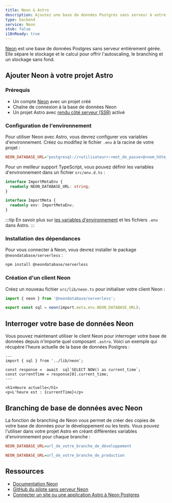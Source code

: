 ```yaml
---
title: Neon & Astro
description: Ajoutez une base de données Postgres sans serveur à votre projet Astro avec Neon
type: backend
service: Neon
stub: false
i18nReady: true
---
```


[Neon](https://neon.tech) est une base de données Postgres sans serveur entièrement gérée. Elle sépare le stockage et le calcul pour offrir l'autoscaling, le branching et un stockage sans fond.

## Ajouter Neon à votre projet Astro

### Prérequis

- Un compte [Neon](https://console.neon.tech/signup) avec un projet créé
- Chaîne de connexion à la base de données Neon
- Un projet Astro avec [rendu côté serveur (SSR)](https://docs.astro.build/en/guides/server-side-rendering) activé

### Configuration de l'environnement

Pour utiliser Neon avec Astro, vous devrez configurer vos variables d'environnement. Créez ou modifiez le fichier `.env` à la racine de votre projet :

```ini title=".env"
NEON_DATABASE_URL="postgresql://<utilisateur>:<mot_de_passe>@<nom_hôte_endpoint>.neon.tech:<port>/<nom_base_de_données>?sslmode=require"
```

Pour un meilleur support TypeScript, vous pouvez définir les variables d'environnement dans un fichier `src/env.d.ts` :

```typescript title="src/env.d.ts"
interface ImportMetaEnv {
  readonly NEON_DATABASE_URL: string;
}

interface ImportMeta {
  readonly env: ImportMetaEnv;
}
```

:::tip
En savoir plus sur [les variables d'environnement](/en/guides/environment-variables/) et les fichiers `.env` dans Astro.
:::

### Installation des dépendances

Pour vous connecter à Neon, vous devrez installer le package `@neondatabase/serverless` :

```bash
npm install @neondatabase/serverless
```

### Création d'un client Neon

Créez un nouveau fichier `src/lib/neon.ts` pour initialiser votre client Neon :

```typescript title="src/lib/neon.ts"
import { neon } from '@neondatabase/serverless';

export const sql = neon(import.meta.env.NEON_DATABASE_URL);
```

## Interroger votre base de données Neon

Vous pouvez maintenant utiliser le client Neon pour interroger votre base de données depuis n'importe quel composant `.astro`. Voici un exemple qui récupère l'heure actuelle de la base de données Postgres :

```astro title="src/pages/index.astro"
---
import { sql } from '../lib/neon';

const response =  await  sql`SELECT NOW() as current_time`;
const currentTime = response[0].current_time;
---

<h1>Heure actuelle</h1>
<p>L'heure est : {currentTime}</p>
```

## Branching de base de données avec Neon

La fonction de branching de Neon vous permet de créer des copies de votre base de données pour le développement ou les tests. Vous pouvez l'utiliser dans votre projet Astro en créant différentes variables d'environnement pour chaque branche :

```ini title=".env.development"
NEON_DATABASE_URL=url_de_votre_branche_de_développement
```

```ini title=".env.production"
NEON_DATABASE_URL=url_de_votre_branche_de_production
```

## Ressources

- [Documentation Neon](https://neon.tech/docs/introduction)
- [GitHub du pilote sans serveur Neon](https://github.com/neondatabase/serverless)
- [Connecter un site ou une application Astro à Neon Postgres](https://neon.tech/docs/guides/astro)
